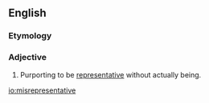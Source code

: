 ==English==

===Etymology===
{{prefix|en|mis|representative}}

===Adjective===
{{en-adj|-}}

# Purporting to be [[representative]] without actually being.

[[io:misrepresentative]]